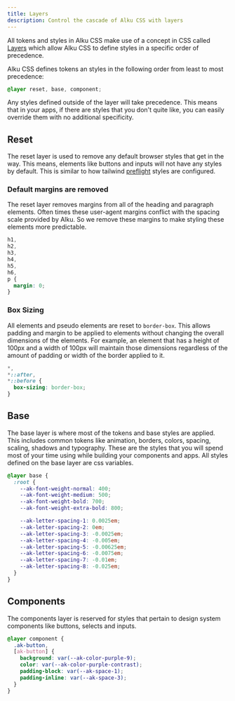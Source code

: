 ```yaml
---
title: Layers
description: Control the cascade of Alku CSS with layers
---
```


All tokens and styles in Alku CSS make use of a concept in CSS called [Layers](https://developer.mozilla.org/en-US/docs/Web/CSS/@layer) which allow Alku CSS to define styles in a specific order of precedence.

Alku CSS defines tokens an styles in the following order from least to most precedence:

```css title="layer.css"
@layer reset, base, component;
```

Any styles defined outside of the layer will take precedence. This means that in your apps, if there are styles that you don't quite like, you can easily override them with no additional specificity.

## Reset

The reset layer is used to remove any default browser styles that get in the way. This means, elements like buttons and inputs will not have any styles by default. This is similar to how tailwind [preflight](https://unpkg.com/tailwindcss@3.4.3/src/css/preflight.css) styles are configured.

### Default margins are removed

The reset layer removes margins from all of the heading and paragraph elements. Often times these user-agent margins conflict with the spacing scale provided by Alku. So we remove these margins to make styling these elements more predictable.

```css title="reset.css"
h1,
h2,
h3,
h4,
h5,
h6,
p {
  margin: 0;
}
```

### Box Sizing

All elements and pseudo elements are reset to `border-box`. This allows padding and margin to be applied to elements without changing the overall dimensions of the elements. For example, an element that has a height of 100px and a width of 100px will maintain those dimensions regardless of the amount of padding or width of the border applied to it.

```css title="reset.css"
*,
*::after,
*::before {
  box-sizing: border-box;
}
```

## Base

The base layer is where most of the tokens and base styles are applied. This includes common tokens like animation, borders, colors, spacing, scaling, shadows and typography. These are the styles that you will spend most of your time using while building your components and apps. All styles defined on the base layer are css variables.

```css title="space.css"
@layer base {
  :root {
    --ak-font-weight-normal: 400;
    --ak-font-weight-medium: 500;
    --ak-font-weight-bold: 700;
    --ak-font-weight-extra-bold: 800;

    --ak-letter-spacing-1: 0.0025em;
    --ak-letter-spacing-2: 0em;
    --ak-letter-spacing-3: -0.0025em;
    --ak-letter-spacing-4: -0.005em;
    --ak-letter-spacing-5: -0.00625em;
    --ak-letter-spacing-6: -0.0075em;
    --ak-letter-spacing-7: -0.01em;
    --ak-letter-spacing-8: -0.025em;
  }
}
```

## Components

The components layer is reserved for styles that pertain to design system components like buttons, selects and inputs.

```css title="button.css"
@layer component {
  .ak-button,
  [ak-button] {
    background: var(--ak-color-purple-9);
    color: var(--ak-color-purple-contrast);
    padding-block: var(--ak-space-1);
    padding-inline: var(--ak-space-3);
  }
}
```
